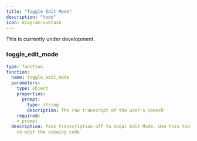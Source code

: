 ```yaml
---
title: "Toggle Edit Mode"
description: "todo"
icon: diagram-subtask
---
```


<Warning>This is currently under development.</Warning>

### toggle_edit_mode
```yaml
type: function
function:
  name: toggle_edit_mode
  parameters:
    type: object
    properties:
      prompt:
        type: string
        description: The raw transcript of the user's speech
    required:
    - prompt
  description: Pass transcription off to Voqal Edit Mode. Use this tool whenever asked
    to edit the viewing code
```